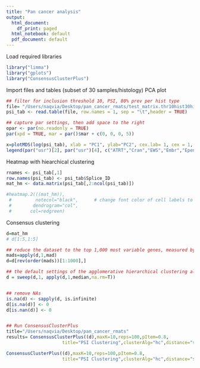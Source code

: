 ```yaml
---
title: "Pan cancer analysis"
output:
  html_document:
    df_print: paged
  html_notebook: default
  pdf_document: default
---
```


Load required libraries
```r
library("limma")
library("gplots")
library("ConsensusClusterPlus")
```

Import files and tables (subset of 30 samples/histology)
PCA plot
```r
## filter for inclusion threshold 10, PSI, 80% prev per hist type
file= "/Users/naqvia/Desktop/pan_cancer_rmats/test_matrix.thr10hist30histprev2.psi.tsv"
psi_tab <- read.table(file, row.names = 1, sep = "\t",header = TRUE)

## capture par settings, then add space to the right
opar <- par(no.readonly = TRUE)
par(xpd = TRUE, mar = par()$mar + c(0, 0, 0, 5))

x=plotMDS(log(psi_tab), xlab = "PC1", ylab="PC2", cex.lab= 1, cex = 1, col = c( c(rep("blue", 30)),c(rep("purple",30)), c(rep("black",1 )),c(rep("black",1)), c(rep("violet",30)), c(rep("grey",30)),c(rep("darkred",30)), c(rep("red",30)), c(rep("darkgreen",30)),c(rep("grey",2))), pch=16)
legend(par("usr")[2], par("usr")[4], c("ATRT","Cran","EWS","Embr","Epend","Gangl", "HGAT", "LGAT", "Medullo", "Olig"),col = c("blue","purple","black","black","violet","grey","darkred","red","darkgreen","grey"), pch = 16, bty = "n")

```

Heatmap with hiearchical clustering
```r
rnames <- psi_tab[,1]
row.names(psi_tab) <- psi_tab$Splice_ID
mat_hm <- data.matrix(psi_tab[,2:ncol(psi_tab)])

#heatmap.2(((mat_hm)),
 #         notecol="black",      # change font color of cell labels to black
 #        dendrogram="col",
 #       col=redgreen)
```

Consensus clustering
```r

d=mat_hm
# d[1:5,1:5]

## reduce the dataset to the top 1,000 most variable genes, measured by median absolute deviation
mads=apply(d,1,mad)
d=d[rev(order(mads))[1:1000],]

## the default settings of the agglomerative hierarchical clustering algorithm using Pearson correlation distance, so it is appropriate to gene median center d using
d = sweep(d,1, apply(d,1,median,na.rm=T))


## remove NAs
is.na(d) <- sapply(d, is.infinite)
d[is.na(d)] <- 0
d[is.nan(d)] <- 0


## Run ConsensusClusterPlus
title="/Users/naqvia/Desktop/pan_cancer_rmats"
results= ConsensusClusterPlus((d),maxK=10,reps=100,pItem=0.8,
                     title="PSI Clustering",clusterAlg="hc",distance="spearman",seed=123,innerLinkage = "average", finalLinkage = "average", plot="png")

ConsensusClusterPlus((d),maxK=10,reps=100,pItem=0.8,
                     title="PSI Clustering",clusterAlg="hc",distance="spearman",seed=123,innerLinkage = "average", finalLinkage = "average")
```

